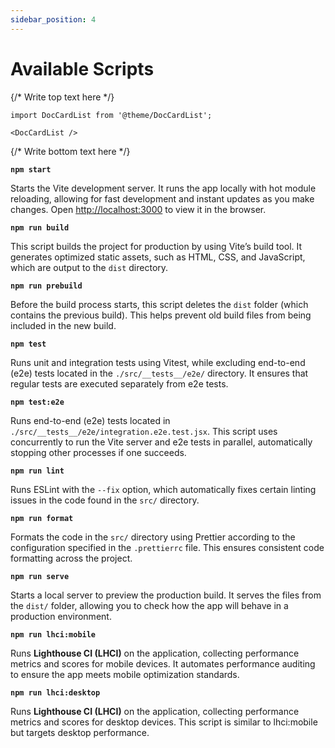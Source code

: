 ```yaml
---
sidebar_position: 4
---
```


# Available Scripts

{/* Write top text here */}


```mdx-code-block
import DocCardList from '@theme/DocCardList';

<DocCardList />
```

{/* Write bottom text here */}

**`npm start`**

Starts the Vite development server. It runs the app locally with hot module reloading, allowing for fast development and instant updates as you make changes. Open [http://localhost:3000](http://localhost:3000/) to view it in the browser.

**`npm run build`**

This script builds the project for production by using Vite’s build tool. It generates optimized static assets, such as HTML, CSS, and JavaScript, which are output to the `dist` directory.

**`npm run prebuild`**

Before the build process starts, this script deletes the `dist` folder (which contains the previous build). This helps prevent old build files from being included in the new build.

**`npm test`**

Runs unit and integration tests using Vitest, while excluding end-to-end (e2e) tests located in the `./src/__tests__/e2e/` directory. It ensures that regular tests are executed separately from e2e tests.

**`npm test:e2e`**

Runs end-to-end (e2e) tests located in `./src/__tests__/e2e/integration.e2e.test.jsx`. This script uses concurrently to run the Vite server and e2e tests in parallel, automatically stopping other processes if one succeeds.

**`npm run lint`**

Runs ESLint with the `--fix` option, which automatically fixes certain linting issues in the code found in the `src/` directory.

**`npm run format`**

Formats the code in the `src/` directory using Prettier according to the configuration specified in the `.prettierrc` file. This ensures consistent code formatting across the project.

**`npm run serve`**

Starts a local server to preview the production build. It serves the files from the `dist/` folder, allowing you to check how the app will behave in a production environment.

**`npm run lhci:mobile`**

Runs **Lighthouse CI (LHCI)** on the application, collecting performance metrics and scores for mobile devices. It automates performance auditing to ensure the app meets mobile optimization standards.

**`npm run lhci:desktop`**

Runs **Lighthouse CI (LHCI)** on the application, collecting performance metrics and scores for desktop devices. This script is similar to lhci:mobile but targets desktop performance.
